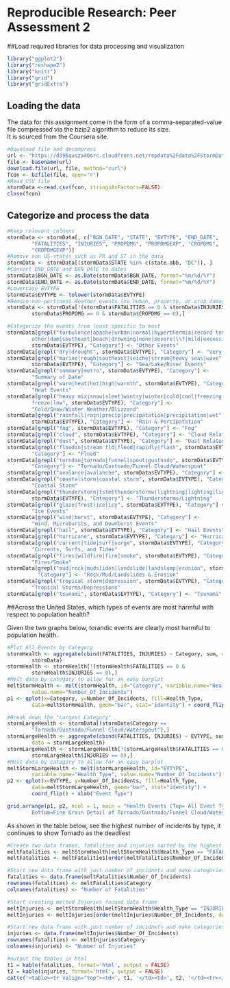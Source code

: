 # Reproducible Research: Peer Assessment 2

##Load required libraries for data processing and visualization
```r
library("ggplot2")
library("reshape2")
library("knitr")
library("grid")
library("gridExtra")
```

## Loading the data

The data for this assignment come in the form of a comma-separated-value file 
compressed via the bzip2 algorithm to reduce its size.  
It is sourced from the Coursera site.


```r
#Download file and decompress
url <- "https://d396qusza40orc.cloudfront.net/repdata%2Fdata%2FStormData.csv.bz2"
file <- basename(url)
download.file(url, file, method="curl")
fcon <- bzfile(file, open="r")
#Read CSV file
stormData <-read.csv(fcon, stringsAsFactors=FALSE)
close(fcon)
```

## Categorize and process the data
```r
#Keep relevant columns
stormData <- stormData[, c("BGN_DATE", "STATE", "EVTYPE", "END_DATE", 
        "FATALITIES", "INJURIES", "PROPDMG", "PROPDMGEXP", "CROPDMG", 
        "CROPDMGEXP")]
#Remove non US-states such as PR and ST in the data
stormData <- stormData[(stormData$STATE %in% c(state.abb, "DC")), ]
#Convert END_DATE and BGN_DATE to dates
stormData$BGN_DATE <- as.Date(stormData$BGN_DATE, format="%m/%d/%Y")
stormData$END_DATE <- as.Date(stormData$END_DATE, format="%m/%d/%Y")
#Lowercase EVTYPE
stormData$EVTYPE <- tolower(stormData$EVTYPE)
#Remove non-pertinent Weather events (no human, property, or crop damage)
stormData <- stormData[!(stormData$FATALITIES == 0 & stormData$INJURIES == 0 & 
        stormData$PROPDMG == 0 & stormData$CROPDMG == 0),]

#Categorize the events from least specific to most
stormData[grepl("turbulence|apache|urban|normal|hyperthermia|record temperatures|
        other|dam|southeast|beach|drowning|none|severe|\\?|mild|excessive|record", 
        stormData$EVTYPE), "Category"] <- "Other Events"
stormData[grepl("dry|drought", stormData$EVTYPE), "Category"] <- "Very Dry/Drought"
stormData[grepl("marine|rough|southeast|seiche|stream|heavy seas|wave", 
        stormData$EVTYPE), "Category"] <- "Sea/Lake/River Events"
stormData[grepl("summary|metro", stormData$EVTYPE), "Category"] <- 
        "Summary of Date"
stormData[grepl("warm|heat|hot|high|warmth", stormData$EVTYPE), "Category"] <- 
        "Heat Events"
stormData[grepl("heavy mix|snow|sleet|wintry|winter|cold|cool|freezing|blizzard|
        freeze|low", stormData$EVTYPE), "Category"] <- 
        "Cold/Snow/Winter Weather/Blizzard"
stormData[grepl("rainfall|rain|precip|precipatation|precipitation|wet",
        stormData$EVTYPE), "Category"] <- "Rain & Percipatation"
stormData[grepl("fog", stormData$EVTYPE), "Category"] <- "Fog"
stormData[grepl("cloud", stormData$EVTYPE), "Category"] <- "Cloud Related Events"
stormData[grepl("dust", stormData$EVTYPE), "Category"] <- "Dust Related Events"
stormData[grepl("floodin|stream fld|flood|rapidly|flash", stormData$EVTYPE), 
        "Category"] <- "Flood"
stormData[grepl("torndao|tornado|funnel|spout|gustnado", stormData$EVTYPE), 
        "Category"] <- "Tornado/Gustnado/Funnel Cloud/Waterspout"
stormData[grepl("avalance|avalanche", stormData$EVTYPE), "Category"] <- "Avalanche"
stormData[grepl("coastalstorm|coastal storm", stormData$EVTYPE), "Category"] <- 
        "Coastal Storm"
stormData[grepl("thunderstorm|tstm|thunderstormw|lightning|lighting|ligntning", 
        stormData$EVTYPE), "Category"] <- "Thunderstorms/Lightning"
stormData[grepl("glaze|frost|ice|icy", stormData$EVTYPE), "Category"] <- 
        "Ice Events"
stormData[grepl("wind|burst", stormData$EVTYPE), "Category"] <- 
        "Wind, Microbursts, and Downburst Events"
stormData[grepl("hail", stormData$EVTYPE), "Category"] <- "Hail Events"
stormData[grepl("hurricane", stormData$EVTYPE), "Category"] <- "Hurricanes"
stormData[grepl("current|tide|surf|surge", stormData$EVTYPE), "Category"] <- 
        "Currents, Surfs, and Tides"
stormData[grepl("fires|wildfire|fire|smoke", stormData$EVTYPE), "Category"] <- 
        "Fires/Smoke"
stormData[grepl("mud|rock|mudslides|landslide|landslump|erosion", stormData$EVTYPE), 
          "Category"] <- "Rock/Mud/Landslides & Erosion"
stormData[grepl("tropical storm|depression", stormData$EVTYPE), "Category"] <- 
        "Tropical Storms/Depressions"
stormData[grepl("tsunami", stormData$EVTYPE), "Category"] <- "Tsunami"
```


##Across the United States, which types of events are most harmful with respect to population health?

Given the two graphs below, torandic events are clearly most harmful to population 
health.

```r

#Plot All Events by Category
stormHealth <- aggregate(cbind(FATALITIES, INJURIES) ~ Category, sum, data = 
        stormData)
stormHealth <- stormHealth[!(stormHealth$FATALITIES == 0 & 
        stormHealth$INJURIES == 0),]
#Melt data by category to allow for an easy barplot
meltStormHealth <- melt(stormHealth, id="Category", variable.name="Health_Type", 
        value.name="Number_Of_Incidents")
p1 <- qplot(x=Category, y=Number_Of_Incidents, fill=Health_Type, 
        data=meltStormHealth, geom="bar", stat="identity") + coord_flip()

#Break down the "Largest Category"
stormLargeHealth <- stormData[(stormData$Category == 
        "Tornado/Gustnado/Funnel Cloud/Waterspout"),]
stormLargeHealth <- aggregate(cbind(FATALITIES, INJURIES) ~ EVTYPE, sum, 
        data = stormLargeHealth)
stormLargeHealth <- stormLargeHealth[!(stormLargeHealth$FATALITIES == 0 & 
        stormLargeHealth$INJURIES == 0),]
#Melt data by category to allow for an easy barplot
meltStormLargeHealth <- melt(stormLargeHealth, id="EVTYPE", 
        variable.name="Health_Type", value.name="Number_Of_Incidents")
p2 <- qplot(x=EVTYPE, y=Number_Of_Incidents, fill=Health_Type, 
        data=meltStormLargeHealth, geom="bar", stat="identity") + 
        coord_flip() + xlab("Event Type")

grid.arrange(p1, p2, ncol = 1, main = "Health Events (Top= All Event Types, 
        Bottom=Fine Grain Detail of Tornado/Gustnado/Funnel Cloud/Waterspoint category)")
```

As shown in the table below, see the highest number of incidents by type, 
it continues to show Tornado as the deadliest

```r
#Create two data frames, fatalities and injuries sorted by the highest counts at the top
meltFatalities <- meltStormHealth[meltStormHealth$Health_Type == "FATALITIES",]
meltFatalities <- meltFatalities[order(meltFatalities$Number_Of_Incidents, decreasing=TRUE),]

#Start new data frame with just number of incidnets and make categories the rowname
fatalities <- data.frame(meltFatalities$Number_Of_Incidents)
rownames(fatalities) <- meltFatalities$Category
colnames(fatalities) <- "Number of Fatalities"

#Start creating melted Injuries focued data frame
meltInjuries <- meltStormHealth[meltStormHealth$Health_Type == "INJURIES",]
meltInjuries <- meltInjuries[order(meltInjuries$Number_Of_Incidents, decreasing=TRUE),]

#Start new data frame with just number of incidnets and make categories the rowname
injuries <- data.frame(meltInjuries$Number_Of_Incidents)
rownames(fatalities) <- meltInjuries$Category
colnames(injuries) <- "Number of Injuries"

#output the tables in html
t1 = kable(fatalities, format='html', output = FALSE)
t2 = kable(injuries, format='html', output = FALSE)
cat(c('<table><tr valign="top"><td>', t1, '</td><td>', t2, '</td><tr></table>'), sep = '')
```
